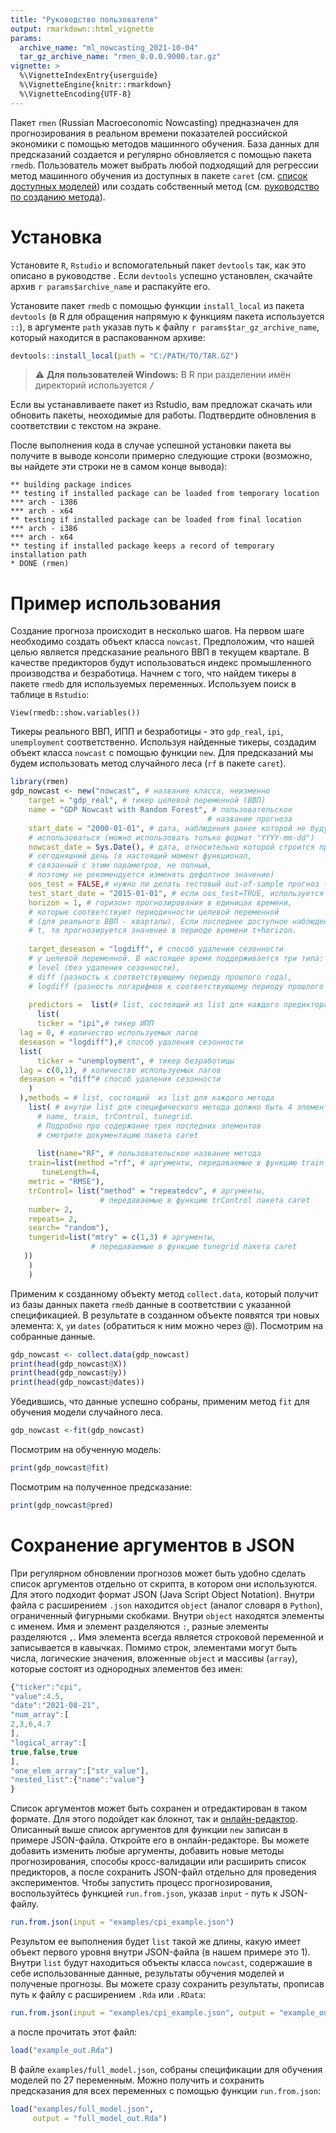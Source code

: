 ```yaml
---
title: "Руководство пользователя"
output: rmarkdown::html_vignette
params:
  archive_name: "ml_nowcasting_2021-10-04"
  tar_gz_archive_name: "rmen_0.0.0.9000.tar.gz"
vignette: >
  %\VignetteIndexEntry{userguide}
  %\VignetteEngine{knitr::rmarkdown}
  %\VignetteEncoding{UTF-8}
---
```

Пакет `rmen` (Russian Macroeconomic Nowcasting) предназначен для прогнозирования в реальном времени показателей российской экономики с помощью методов машинного обучения. База данных для предсказаний создается и регулярно обновляется с помощью пакета `rmedb`. Пользователь может выбрать любой подходящий для регрессии метод машинного обучения из доступных в пакете `caret` (см. [список доступных моделей](https://topepo.github.io/caret/available-models.html)) или создать собственный метод (см. [руководство по созданию метода](https://topepo.github.io/caret/using-your-own-model-in-train.html)).

# Установка
Установите `R`, `Rstudio` и вспомогательный пакет `devtools` так, как это описано в руководстве \link[rmedb]{User Guide}.
Если `devtools` успешно установлен, скачайте архив ``r params$archive_name`` и распакуйте его.

Установите пакет `rmedb` с помощью функции `install_local` из пакета `devtools` (в R для обращения напрямую к функциям пакета используется `::`), в аргументе `path` указав путь к файлу ``r params$tar_gz_archive_name``, который находится в распакованном архиве:

```r
devtools::install_local(path = "C:/PATH/TO/TAR.GZ")
```

> &#9888; **Для пользователей Windows:** В R при разделении имён директорий используется <kbd>/</kbd>

Если вы устанавливаете пакет из Rstudio, вам предложат скачать или обновить пакеты, неоходимые для работы. Подтвердите обновления в соответствии с текстом на экране. 

После выполнения кода в случае успешной установки пакета вы получите в выводе консоли примерно следующие строки (возможно, вы найдете эти строки не в самом конце вывода):

```{eval=FALSE}
** building package indices
** testing if installed package can be loaded from temporary location
*** arch - i386
*** arch - x64
** testing if installed package can be loaded from final location
*** arch - i386
*** arch - x64
** testing if installed package keeps a record of temporary installation path
* DONE (rmen)
```



# Пример использования

Создание прогноза происходит в несколько шагов.
На первом шаге необходимо создать объект класса `nowcast`. Предположим, что нашей целью является предсказание реального ВВП в текущем квартале. В качестве предикторов будут использоваться индекс промышленного производства и безработица. Начнем с того, что найдем тикеры в пакете `rmedb` для используемых переменных. Используем поиск в таблице в `Rstudio`:
```{eval=FALSE}
View(rmedb::show.variables())
```
Тикеры реального ВВП, ИПП и безработицы - это `gdp_real`, `ipi`, `unemployment` соответственно. Используя найденные тикеры, создадим объект класса `nowcast` с помощью функции `new`. Для предсказаний мы будем использовать метод случайного леса (`rf` в пакете `caret`).


```r
library(rmen)
gdp_nowcast <- new("nowcast", # название класса, неизменно
    target = "gdp_real", # тикер целевой переменной (ВВП)
    name = "GDP Nowcast with Random Forest", # пользовательское
                                            # название прогноза
    start_date = "2000-01-01", # дата, наблюдения ранее которой не будут
    # использоваться (можно использовать только формат "YYYY-mm-dd")
    nowcast_date = Sys.Date(), # дата, относительно которой строится прогноз -
    # сегодняшний день (в настоящий момент функционал,
    # связанный с этим параметров, не полный,
    # поэтому не рекомендуется изменять дефолтное значение)
    oos_test = FALSE,# нужно ли делать тестовый out-of-sample прогноз (можно будет получить оценку качества прогноза, но время расчетов будет сильно увеличено)
    test_start_date = "2015-01-01", # если oos_test=TRUE, используется как дата, начиная с которой составляется тестовая выборка
    horizon = 1, # горизонт прогнозирования в единицах времени,
    # которые соответствуют периодичности целевой переменной
    # (для реального ВВП - кварталы). Если последнее доступное наблюдение относится к периоду
    # t, то прогнозируется значение в периоде времени t+horizon.
    
    target_deseason = "logdiff", # способ удаления сезонности
    # у целевой переменной. В настоящее время поддерживается три типа:
    # level (без удаления сезонности),
    # diff (разность к соответствующему периоду прошлого года),
    # logdiff (разность логарифмов к соответствующему периоду прошлого года)
    
    predictors =  list(# list, состоящий из list для каждого предиктора
      list(
      ticker = "ipi",# тикер ИПП
  lag = 0, # количество используемых лагов
  deseason = "logdiff"),# способ удаления сезонности
  list(
      ticker = "unemployment", # тикер безработицы
  lag = c(0,1), # количество используемых лагов
  deseason = "diff"# способ удаления сезонности
    )
  ),methods = # list, состоящий  из list для каждого метода
    list( # внутри list для специфического метода должно быть 4 элемента:
      # name, train, trControl, tunegrid.
      # Подробно про содержание трех последних элементов
      # смотрите документацию пакета caret
      
      list(name="RF", # пользовательское название метода
    train=list(method ="rf", # аргументы, передаваемые в функцию train пакета caret
       tuneLength=4, 
	metric = "RMSE"),
    trControl= list("method" = "repeatedcv", # аргументы,
                    # передаваемые в функцию trControl пакета caret
    number= 2,
    repeats= 2,
    search= "random"),
    tungerid=list("mtry" = c(1,3) # аргументы, 
                  # передаваемые в функцию tunegrid пакета caret
   ))
    )
    )
```

Применим к созданному объекту метод `collect.data`, который получит из базы данных пакета `rmedb` данные в соответствии с указанной спецификацией.
В результате в созданном объекте появятся три новых элемента: `X`, `y`и `dates` (обратиться к ним можно через \@). Посмотрим на собранные данные.
```r
gdp_nowcast <- collect.data(gdp_nowcast)
print(head(gdp_nowcast@X))
print(head(gdp_nowcast@y))
print(head(gdp_nowcast@dates))
```
Убедившись, что данные успешно собраны, применим метод `fit` для обучения модели случайного леса.
```r
gdp_nowcast <-fit(gdp_nowcast)
```

Посмотрим на обученную модель:
```r
print(gdp_nowcast@fit)
```
Посмотрим на полученное предсказание:
```r
print(gdp_nowcast@pred)
```

# Сохранение аргументов в JSON
При регулярном обновлении прогнозов может быть удобно сделать список аргументов отдельно от скрипта, в котором они используются. Для этого подходит формат JSON (Java Script Object Notation). Внутри файла с расширением `.json` находится `object` (аналог словаря в `Python`), ограниченный фигурными скобками. Внутри `object` находятся элементы с именем. Имя и элемент разделяются `:`, разные элементы разделяются `,`. Имя элемента всегда является строковой переменной и записывается в кавычках. Помимо строк, элементами могут быть числа, логические значения, вложенные `object` и массивы (`array`), которые состоят из однородных элементов без имен:
```js
{"ticker":"cpi",
"value":4.5,
"date":"2021-08-21",
"num_array":[
2,3,6,4.7
],
"logical_array":[
true,false,true
],
"one_elem_array":["str_value"],
"nested_list":{"name":"value"}
}
```

Список аргументов может быть сохранен и отредактирован в таком формате. Для этого подойдет как блокнот, так и [онлайн-редактор](https://jsoneditoronline.org/). Описанный выше список аргументов для функции `new` записан в примере JSON-файла. Откройте его в онлайн-редакторе. Вы можете добавить изменить любые аргументы, добавить новые методы прогнозирования, способы кросс-валидации или расширить список предикторов, а после сохранить JSON-файл отдельно для проведения экспериментов. Чтобы запустить процесс прогнозирования,  воспользуйтесь функцией `run.from.json`, указав `input` - путь к JSON-файлу.
```r
run.from.json(input = "examples/cpi_example.json")
```

Результом ее выполнения будет `list` такой же длины, какую имеет объект первого уровня внутри JSON-файла (в нашем примере это 1). Внутри `list` будут находиться объекты класса `nowcast`, содержашие в себе использованные данные, результаты обучения моделей и полученые прогнозы. Вы можете сразу сохранить результаты, прописав путь к файлу с расширением `.Rda` или `.RData`:
```r
run.from.json(input = "examples/cpi_example.json", output = "example_out.Rda")
```
а после прочитать этот файл:

```r
load("example_out.Rda")
```

В файле `examples/full_model.json`, собраны спецификации для обучения моделей по 27 переменным. Можно получить и сохранить предсказания для всех переменных с помощью функции `run.from.json`:
```r
load("examples/full_model.json", 
     output = "full_model_out.Rda")
```
